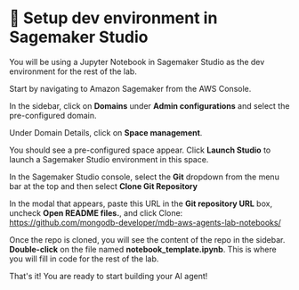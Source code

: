 
# 👐 Setup dev environment in Sagemaker Studio

You will be using a Jupyter Notebook in Sagemaker Studio as the dev environment for the rest of the lab.

Start by navigating to Amazon Sagemaker from the AWS Console.

<Screenshot url="https://us-west-2.console.aws.amazon.com/console/home" src="img/screenshots/30-aws/3-sagemaker-studio/1-nav-sagemaker.png" alt="Navigate to Sagemaker" />

In the sidebar, click on **Domains** under **Admin configurations** and select the pre-configured domain.

<Screenshot url="https://us-west-2.console.aws.amazon.com/sagemaker/home" src="img/screenshots/30-aws/3-sagemaker-studio/2-select-domain.png" alt="Select domain" />

Under Domain Details, click on **Space management**.

<Screenshot url="https://us-west-2.console.aws.amazon.com/sagemaker/home" src="img/screenshots/30-aws/3-sagemaker-studio/3-space-management.png" alt="Space management" />

You should see a pre-configured space appear. Click **Launch Studio** to launch a Sagemaker Studio environment in this space. 

<Screenshot url="https://us-west-2.console.aws.amazon.com/sagemaker/home" src="img/screenshots/30-aws/3-sagemaker-studio/4-launch-studio.png" alt="Launch studio" />

In the Sagemaker Studio console, select the **Git** dropdown from the menu bar at the top and then select **Clone Git Repository**

<Screenshot url="https://us-west-2.console.aws.amazon.com/sagemaker/home" src="img/screenshots/30-aws/3-sagemaker-studio/5-clone-repo-dropdown.png" alt="Clone Git Repository dropdown" />

In the modal that appears, paste this URL in the **Git repository URL** box, uncheck **Open README files.**, and click Clone: https://github.com/mongodb-developer/mdb-aws-agents-lab-notebooks/

<Screenshot url="https://us-west-2.console.aws.amazon.com/sagemaker/home" src="img/screenshots/30-aws/3-sagemaker-studio/6-clone-repo.png" alt="Cloning the repo" />

Once the repo is cloned, you will see the content of the repo in the sidebar. **Double-click** on the file named **notebook_template.ipynb**. This is where you will fill in code for the rest of the lab.

<Screenshot url="https://us-west-2.console.aws.amazon.com/sagemaker/home" src="img/screenshots/30-aws/3-sagemaker-studio/7-open-template.png" alt="Opening the notebook template" />

That's it! You are ready to start building your AI agent!